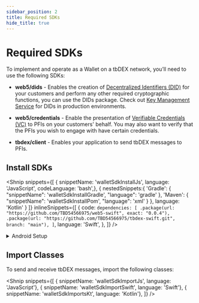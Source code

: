 ```yaml
---
sidebar_position: 2
title: Required SDKs
hide_title: true
---
```


<LanguageSwitcher languages="JavaScript, Kotlin, Swift" />

# Required SDKs

To implement and operate as a Wallet on a tbDEX network, you’ll need to use the following SDKs:


* **web5/dids** - Enables the creation of [Decentralized Identifiers (DID)](/docs/web5/learn/decentralized-identifiers) for your customers and perform any other required cryptographic functions, you can use the DIDs package. Check out [Key Management Service](/docs/web5/build/decentralized-identifiers/key-management) for DIDs in production environments.

* **web5/credentials** - Enable the presentation of [Verifiable Credentials (VC)](/docs/web5/learn/verifiable-credentials) to PFIs on your customers' behalf. You may also want to verify that the PFIs you wish to engage with have certain credentials.

* **tbdex/client** - Enables your application to send tbDEX messages to PFIs.

## Install SDKs

<Shnip 
  snippets={[
    { snippetName: 'walletSdkInstallJs', language: 'JavaScript', codeLanguage: 'bash',},
    { 
      nestedSnippets:{
          'Gradle': {
            "snippetName": 'walletSdkInstallGradle',
            "language": 'gradle'
          },
          'Maven': {
            "snippetName": 'walletSdkInstallPom',
            "language": 'xml'
          }
        },
        language: 'Kotlin'
    }
  ]}
  inlineSnippets={[
    {
      code: `dependencies: [
    .package(url: "https://github.com/TBD54566975/web5-swift", exact: "0.0.4"),
    .package(url: "https://github.com/TBD54566975/tbdex-swift.git", branch: "main"),
]`,
      language: 'Swift',
    },
  ]}
/>

<LanguageSwitchBlock>
  <div language="Kotlin">
    <details>
      <summary>Android Setup</summary>

      In order to have a smooth Android development experience, we've found the following to be helpful. Firstly, be sure to exclude `META-INF/DEPENDENCIES` as follows in your `build.gradle.kts` file:

      ```kotlin
      android {
          packagingOptions {
              exclude("META-INF/DEPENDENCIES")
          }
      }
      ```

      Additionally, you'll want to modify your `dependencies` object to look like the following:

      ```kotlin

      dependencies {

        implementation("xyz.block:tbdex-httpclient:0.11.0-beta") {
            exclude(group = "com.google.protobuf", module = "protobuf-java")
            exclude(group = "org.bouncycastle", module = "bcprov-jdk18on")
            exclude(group = "com.github.stephenc.jcip", module = "jcip-annotations")
            exclude(group = "com.google.crypto.tink", module="tink")
        }

        implementation("xyz.block:tbdex-protocol:0.11.0-beta") {
            exclude(group = "com.google.protobuf", module = "protobuf-java")
            exclude(group = "org.bouncycastle", module = "bcprov-jdk18on")
            exclude(group = "com.github.stephenc.jcip", module = "jcip-annotations")
            exclude(group = "com.google.crypto.tink", module="tink")

        }

      }
      ```

      Specifically, note the exclusion of a number of dependencies so that your app uses the versions of these libraries that are shipped with Android.
    </details>
  </div>
</LanguageSwitchBlock>

## Import Classes

To send and receive tbDEX messages, import the following classes:

<Shnip snippets={[
    { snippetName: 'walletSdkImportJs', language: 'JavaScript'},
    { snippetName: 'walletSdkImportSwift', language: 'Swift'},
    { snippetName: 'walletSdkImportsKt', language: 'Kotlin'},
  ]}
  />
